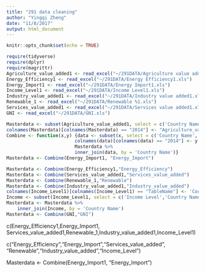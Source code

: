 ```yaml
---
title: "291 data cleaning"
author: "Yingqi Zheng"
date: "11/8/2017"
output: html_document
---
```


```r
knitr::opts_chunk$set(echo = TRUE)
```

```r
require(tidyverse)
require(dplyr)
require(magrittr)
Agriculture_value_added1 <- read_excel("~/291DATA/Agriculture value added1.xls")
Energy_Efficiency1 <- read_excel("~/291DATA/Energy Efficiency1.xls")
Energy_Import1 <- read_excel("~/291DATA/Energy Import1.xls")
Income_Level1 <- read_excel("~/291DATA/Income Level1.xls")
Industry_value_added1 <- read_excel("~/291DATA/Industry value added1.xls")
Renewable_1 <- read_excel("~/291DATA/Renewable %1.xls")
Services_value_added1 <- read_excel("~/291DATA/Services value added1.xls")
GNI <- read_excel("~/291DATA/GNI.xls")
```

```r
Masterdata <- subset(Agriculture_value_added1, select = c('Country Name', '2014'))
colnames(Masterdata)[colnames(Masterdata) == "2014"] <- "Agriculture_value_added"
Combine <- function(x,y) {data <- subset(x, select = c('Country Name', '2014'))
                         colnames(data)[colnames(data) == "2014"] <- y
                         Masterdata %>%
                         inner_join(data, by = 'Country Name')}
Masterdata <- Combine(Energy_Import1, "Energy_Import")

```

```r
Masterdata <- Combine(Energy_Efficiency1,"Energy_Efficiency")
Masterdata <- Combine(Services_value_added1,"Services_value_added")
Masterdata <- Combine(Renewable_1,"Renewable")
Masterdata <- Combine(Industry_value_added1,"Industry_value_added")
colnames(Income_Level1)[colnames(Income_Level1) == "TableName"] <- 'Country Name'
Income <- subset(Income_Level1, select = c('Income Level','Country Name'))
Masterdata <- Masterdata %>%
    inner_join(Income, by = 'Country Name')
Masterdata <- Combine(GNI,"GNI")

```

 
 c(Energy_Efficiency1,Energy_Import1, Services_value_added1,Renewable_1,Industry_value_added1,Income_Level1)

c("Energy_Efficiency","Energy_Import","Services_value_added", "Renewable","Industry_value_added","Income_Level")

Masterdata <- Combine(Energy_Import1, "Energy_Import")
